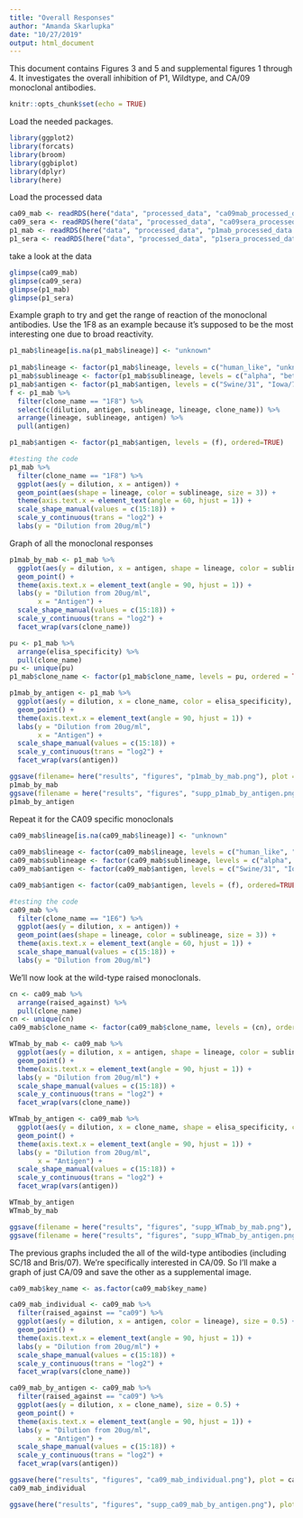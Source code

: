 ```yaml
---
title: "Overall Responses"
author: "Amanda Skarlupka"
date: "10/27/2019"
output: html_document
---
```

This document contains Figures 3 and 5 and supplemental figures 1 through 4. 
It investigates the overall inhibition of P1, Wildtype, and CA/09 monoclonal antibodies. 

```r
knitr::opts_chunk$set(echo = TRUE)
```


Load the needed packages.
```r
library(ggplot2)
library(forcats)
library(broom)
library(ggbiplot)
library(dplyr)
library(here)
```


Load the processed data
```r
ca09_mab <- readRDS(here("data", "processed_data", "ca09mab_processed_data.rds"))
ca09_sera <- readRDS(here("data", "processed_data", "ca09sera_processed_data.rds"))
p1_mab <- readRDS(here("data", "processed_data", "p1mab_processed_data.rds"))
p1_sera <- readRDS(here("data", "processed_data", "p1sera_processed_data.rds"))
```


take a look at the data
```r
glimpse(ca09_mab)
glimpse(ca09_sera)
glimpse(p1_mab)
glimpse(p1_sera)
```


Example graph to try and get the range of reaction of the monoclonal antibodies. Use the 1F8 as an example because it's supposed to be the most interesting one due to broad reactivity. 
```r
p1_mab$lineage[is.na(p1_mab$lineage)] <- "unknown"
  
p1_mab$lineage <- factor(p1_mab$lineage, levels = c("human_like", "unknown", "classical", "eurasian"))
p1_mab$sublineage <- factor(p1_mab$sublineage, levels = c("alpha", "beta", "gamma", "gamma_2", "npdm", "delta_1", "delta_2"))
p1_mab$antigen <- factor(p1_mab$antigen, levels = c("Swine/31", "Iowa/73", "WI/97", "Indiana/00", "NC/01", "Spain/2003", "Zhejiang/07", "Colorado/09", "Illinois/09", "Minnesota/09", "NC/09", "NC/34543/09", "NC/5043-1/09", "Utah/09", "Missouri/13", "Nebraska/13", "MN/15", "NC/15"), ordered = TRUE)
f <- p1_mab %>%
  filter(clone_name == "1F8") %>%
  select(c(dilution, antigen, sublineage, lineage, clone_name)) %>%
  arrange(lineage, sublineage, antigen) %>%
  pull(antigen)

p1_mab$antigen <- factor(p1_mab$antigen, levels = (f), ordered=TRUE)

#testing the code
p1_mab %>%
  filter(clone_name == "1F8") %>%
  ggplot(aes(y = dilution, x = antigen)) +
  geom_point(aes(shape = lineage, color = sublineage, size = 3)) +
  theme(axis.text.x = element_text(angle = 60, hjust = 1)) +
  scale_shape_manual(values = c(15:18)) +
  scale_y_continuous(trans = "log2") +
  labs(y = "Dilution from 20ug/ml") 

```



Graph of all the monoclonal responses

```r
p1mab_by_mab <- p1_mab %>%
  ggplot(aes(y = dilution, x = antigen, shape = lineage, color = sublineage), size = 0.5) +
  geom_point() +
  theme(axis.text.x = element_text(angle = 90, hjust = 1)) +
  labs(y = "Dilution from 20ug/ml",
       x = "Antigen") +
  scale_shape_manual(values = c(15:18)) +
  scale_y_continuous(trans = "log2") +
  facet_wrap(vars(clone_name))

pu <- p1_mab %>%
  arrange(elisa_specificity) %>%
  pull(clone_name)
pu <- unique(pu)
p1_mab$clone_name <- factor(p1_mab$clone_name, levels = pu, ordered = TRUE)

p1mab_by_antigen <- p1_mab %>%
  ggplot(aes(y = dilution, x = clone_name, color = elisa_specificity), size = 0.5) +
  geom_point() +
  theme(axis.text.x = element_text(angle = 90, hjust = 1)) +
  labs(y = "Dilution from 20ug/ml",
       x = "Antigen") +
  scale_shape_manual(values = c(15:18)) +
  scale_y_continuous(trans = "log2") +
  facet_wrap(vars(antigen))

ggsave(filename= here("results", "figures", "p1mab_by_mab.png"), plot = p1mab_by_mab)
p1mab_by_mab
ggsave(filename = here("results", "figures", "supp_p1mab_by_antigen.png"), plot = p1mab_by_antigen)
p1mab_by_antigen
```
Repeat it for the CA09 specific monoclonals
```r
ca09_mab$lineage[is.na(ca09_mab$lineage)] <- "unknown"
  
ca09_mab$lineage <- factor(ca09_mab$lineage, levels = c("human_like", "unknown", "classical", "eurasian"))
ca09_mab$sublineage <- factor(ca09_mab$sublineage, levels = c("alpha", "beta", "gamma", "gamma_2", "npdm", "delta_1", "delta_2"))
ca09_mab$antigen <- factor(ca09_mab$antigen, levels = c("Swine/31", "Iowa/73", "WI/97", "Indiana/00", "NC/01", "Spain/2003", "Zhejiang/07", "Colorado/09", "Illinois/09", "Minnesota/09", "NC/09", "NC/34543/09", "NC/5043-1/09", "Utah/09", "Missouri/13", "Nebraska/13", "MN/15", "NC/15"), ordered = TRUE)

ca09_mab$antigen <- factor(ca09_mab$antigen, levels = (f), ordered=TRUE)

#testing the code
ca09_mab %>%
  filter(clone_name == "1E6") %>%
  ggplot(aes(y = dilution, x = antigen)) +
  geom_point(aes(shape = lineage, color = sublineage, size = 3)) +
  theme(axis.text.x = element_text(angle = 60, hjust = 1)) +
  scale_shape_manual(values = c(15:18)) +
  labs(y = "Dilution from 20ug/ml") 
```
We'll now look at the wild-type raised monoclonals. 
```r

cn <- ca09_mab %>%
  arrange(raised_against) %>%
  pull(clone_name)
cn <- unique(cn)
ca09_mab$clone_name <- factor(ca09_mab$clone_name, levels = (cn), ordered=TRUE)

WTmab_by_mab <- ca09_mab %>%
  ggplot(aes(y = dilution, x = antigen, shape = lineage, color = sublineage), size = 0.5) +
  geom_point() +
  theme(axis.text.x = element_text(angle = 90, hjust = 1)) +
  labs(y = "Dilution from 20ug/ml") +
  scale_shape_manual(values = c(15:18)) +
  scale_y_continuous(trans = "log2") +
  facet_wrap(vars(clone_name))

WTmab_by_antigen <- ca09_mab %>%
  ggplot(aes(y = dilution, x = clone_name, shape = elisa_specificity, color = raised_against), size = 0.5) +
  geom_point() +
  theme(axis.text.x = element_text(angle = 90, hjust = 1)) +
  labs(y = "Dilution from 20ug/ml",
       x = "Antigen") +
  scale_shape_manual(values = c(15:18)) +
  scale_y_continuous(trans = "log2") +
  facet_wrap(vars(antigen))

WTmab_by_antigen
WTmab_by_mab

ggsave(filename = here("results", "figures", "supp_WTmab_by_mab.png"), plot = WTmab_by_mab, width = 9)
ggsave(filename = here("results", "figures", "supp_WTmab_by_antigen.png"), plot = WTmab_by_antigen, width = 9)
```


The previous graphs included the all of the wild-type antibodies (including SC/18 and Bris/07). We're specifically interested in CA/09. So I'll make a graph of just CA/09 and save the other as a supplemental image. 

```r
ca09_mab$key_name <- as.factor(ca09_mab$key_name)

ca09_mab_individual <- ca09_mab %>%
  filter(raised_against == "ca09") %>%
  ggplot(aes(y = dilution, x = antigen, color = lineage), size = 0.5) +
  geom_point() +
  theme(axis.text.x = element_text(angle = 90, hjust = 1)) +
  labs(y = "Dilution from 20ug/ml") +
  scale_shape_manual(values = c(15:18)) +
  scale_y_continuous(trans = "log2") +
  facet_wrap(vars(clone_name))

ca09_mab_by_antigen <- ca09_mab %>%
  filter(raised_against == "ca09") %>%
  ggplot(aes(y = dilution, x = clone_name), size = 0.5) +
  geom_point() +
  theme(axis.text.x = element_text(angle = 90, hjust = 1)) +
  labs(y = "Dilution from 20ug/ml",
       x = "Antigen") +
  scale_shape_manual(values = c(15:18)) +
  scale_y_continuous(trans = "log2") +
  facet_wrap(vars(antigen))

ggsave(here("results", "figures", "ca09_mab_individual.png"), plot = ca09_mab_individual, width = 9)
ca09_mab_individual

ggsave(here("results", "figures", "supp_ca09_mab_by_antigen.png"), plot = ca09_mab_by_antigen, width =9)
```



  